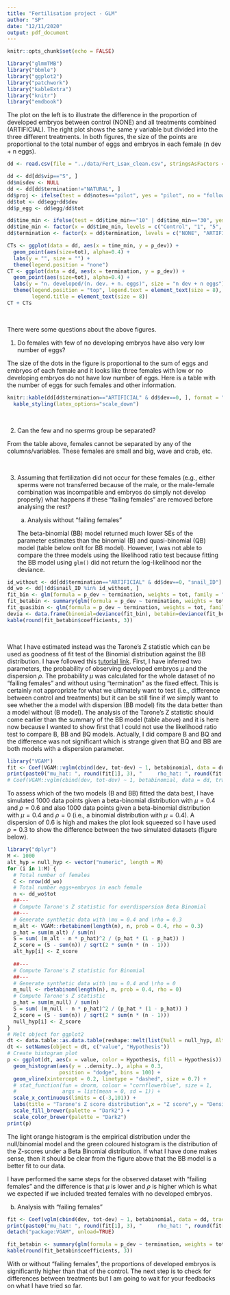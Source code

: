 ```yaml
---
title: "Fertilisation project - GLM"
author: "SP"
date: "12/11/2020"
output: pdf_document
---
```


```r
knitr::opts_chunk$set(echo = FALSE)

library("glmmTMB")
library("bbmle")
library("ggplot2")
library("patchwork")
library("kableExtra")
library("knitr")
library("emdbook")
```

The plot on the left is to illustrate the difference in the proportion of developed embryos between control (NONE) and all treatments combined (ARTIFICIAL). The right plot shows the same y variable but divided into the three different treatments. In both figures, the size of the points are proportional to the total number of eggs and embryos in each female (n dev + n eggs).  

```r
dd <- read.csv(file = "../data/Fert_Lsax_clean.csv", stringsAsFactors = FALSE)

dd <- dd[dd$vip=="S", ]
dd$misdev <- NULL
dd <- dd[dd$termination!="NATURAL", ]
dd$proj <- ifelse(test = dd$notes=="pilot", yes = "pilot", no = "followup")
dd$tot <- dd$egg+dd$dev
dd$p_egg <- dd$egg/dd$tot

dd$time_min <- ifelse(test = dd$time_min=="10" | dd$time_min=="30", yes = "10+", no = dd$time_min)
dd$time_min <- factor(x = dd$time_min, levels = c("Control", "1", "5", "10+"))
dd$termination <- factor(x = dd$termination, levels = c("NONE", "ARTIFICIAL"))

CTs <- ggplot(data = dd, aes(x = time_min, y = p_dev)) +
  geom_point(aes(size=tot), alpha=0.4) +
  labs(y = "", size = "") +
  theme(legend.position = "none")
CT <- ggplot(data = dd, aes(x = termination, y = p_dev)) +
  geom_point(aes(size=tot), alpha=0.4) +
  labs(y = "n. developed/(n. dev. + n. eggs)", size = "n dev + n eggs") +
  theme(legend.position = "top", legend.text = element_text(size = 8),
        legend.title = element_text(size = 8))
CT + CTs
```

\  

There were some questions about the above figures.  

1. Do females with few of no developing embryos have also very low number of eggs?

The size of the dots in the figure is proportional to the sum of eggs and embryos of each female and it looks like three females with low or no developing embryos do not have low number of eggs. Here is a table with the number of eggs for such females and other information.  

```r
knitr::kable(dd[dd$termination=="ARTIFICIAL" & dd$dev==0, ], format = "latex", row.names = FALSE) %>%
  kable_styling(latex_options="scale_down")
```

\  

2. Can the few and no sperms group be separated?

From the table above, females cannot be separated by any of the columns/variables. These females are small and big, wave and crab, etc.

\  

3. Assuming that fertilization did not occur for these females (e.g., either sperms were not transferred because of the male, or the male-female combination was incompatible and embryos do simply not develop properly) what happens if these “failing females” are removed before analysing the rest?

    a) Analysis without "failing females"
    
    The beta-binomial (BB) model returned much lower SEs of the parameter estimates than the binomial (B) and quasi-binomial (QB) model (table below onlt for BB model). However, I was not able to compare the three models using the likelihood ratio test because fitting the BB model using `glm()` did not return the log-likelihood nor the deviance.
  
```r
id_without <- dd[dd$termination=="ARTIFICIAL" & dd$dev==0, "snail_ID"]
dd_wo <- dd[!dd$snail_ID %in% id_without, ]
fit_bin <- glm(formula = p_dev ~ termination, weights = tot, family = "binomial", data = dd_wo)
fit_betabin <- summary(glm(formula = p_dev ~ termination, weights = tot, family = "betabinomial", data = dd_wo))
fit_quasibin <- glm(formula = p_dev ~ termination, weights = tot, family = "quasibinomial", data = dd_wo)
devia <- data.frame(binomial=deviance(fit_bin), betabin=deviance(fit_betabin), quasibin=deviance(fit_quasibin))
kable(round(fit_betabin$coefficients, 3))
```

\  

What I have estimated instead was the Tarone's Z statistic which can be used as goodness of fit test of the Binomial distribution against the BB distribution. I have followed this [tutorial link](https://rpubs.com/cakapourani/beta-binomial). First, I have inferred two parameters, the probability of observing developed embryos $\mu$ and the dispersion $\rho$. The probability $\mu$ was calculated for the whole dataset of no "failing females" and without using "termination" as the fixed effect. This is certainly not appropriate for what we ultimately want to test (i.e., difference between control and treatments) but it can be still fine if we simply want to see whether the a model with dispersion (BB model) fits the data better than a model without (B model). The analysis of the Tarone's Z statistic should come earlier than the summary of the BB model (table above) and it is here now because I wanted to show first that I could not use the likelihood ratio test to compare B, BB and BQ models. Actually, I did compare B and BQ and the difference was not significant which is strange given that BQ and BB are both models with a dispersion parameter.

```r
library("VGAM")
fit <- Coef(VGAM::vglm(cbind(dev, tot-dev) ~ 1, betabinomial, data = dd_wo, trace = FALSE))
print(paste0("mu_hat: ", round(fit[1], 3), "     rho_hat: ", round(fit[2], 3)))
# Coef(VGAM::vglm(cbind(dev, tot-dev) ~ 1, betabinomial, data = dd, trace = FALSE))
```

To assess which of the two models (B and BB) fitted the data best, I have simulated 1000 data points given a beta-binomial distribution with $\mu = 0.4$ and $\rho = 0.6$ and also 1000 data points given a beta-binomial distribution with $\mu = 0.4$ and $\rho = 0$ (i.e., a binomial distribution with $\mu = 0.4$). A dispersion of 0.6 is high and makes the plot look squeezed so I have used $\rho = 0.3$ to show the difference between the two simulated datasets (figure below).

```r
library("dplyr")
M <- 1000
alt_hyp = null_hyp <- vector("numeric", length = M)
for (i in 1:M) {
  # Total number of females
  C <- nrow(dd_wo)
  # Total number eggs+embryos in each female
  n <- dd_wo$tot
  ##---
  # Compute Tarone's Z statistic for overdispersion Beta Binomial
  ##---
  # Generate synthetic data with \mu = 0.4 and \rho = 0.3
  m_alt <- VGAM::rbetabinom(length(n), n, prob = 0.4, rho = 0.3)
  p_hat = sum(m_alt) / sum(n)
  S = sum( (m_alt - n * p_hat)^2 / (p_hat * (1 - p_hat)) )
  Z_score = (S - sum(n)) / sqrt(2 * sum(n * (n - 1)))
  alt_hyp[i] <- Z_score 
  
  ##---
  # Compute Tarone's Z statistic for Binomial
  ##---
  # Generate synthetic data with \mu = 0.4 and \rho = 0
  m_null <- rbetabinom(length(n), n, prob = 0.4, rho = 0)
  # Compute Tarone's Z statistic
  p_hat = sum(m_null) / sum(n)
  S = sum( (m_null - n * p_hat)^2 / (p_hat * (1 - p_hat)) )
  Z_score = (S - sum(n)) / sqrt(2 * sum(n * (n - 1)))
  null_hyp[i] <- Z_score
}
# Melt object for ggplot2
dt <- data.table::as.data.table(reshape::melt(list(Null = null_hyp, Alternative = alt_hyp)))
dt <- setNames(object = dt, c("value", "Hypothesis"))
# Create histogram plot
p <- ggplot(dt, aes(x = value, color = Hypothesis, fill = Hypothesis)) +
  geom_histogram(aes(y = ..density..), alpha = 0.3, 
                 position = "dodge", bins = 100) +
  geom_vline(xintercept = 0.2, linetype = "dashed", size = 0.7) + 
  # stat_function(fun = dnorm, colour = "cornflowerblue", size = 1,
  #               args = list(mean = 0, sd = 1)) +
  scale_x_continuous(limits = c(-3,101)) +
  labs(title = "Tarone's Z score distribution",x = "Z score",y = "Density") +
  scale_fill_brewer(palette = "Dark2") +
  scale_color_brewer(palette = "Dark2")
print(p)
```

The light orange histogram is the empirical distribution under the null/binomial model and the green coloured histogram is the distribution of the Z-scores under a Beta Binomial distribution. If what I have done makes sense, then it should be clear from the figure above that the BB model is a better fit to our data.

I have performed the same steps for the observed dataset with "failing females" and the difference is that $\mu$ is lower and $\rho$ is higher which is what we expected if we included treated females with no developed embryos. 

b) Analysis with "failing females"
    
```r
fit <- Coef(vglm(cbind(dev, tot-dev) ~ 1, betabinomial, data = dd, trace = FALSE))
print(paste0("mu_hat: ", round(fit[1], 3), "     rho_hat: ", round(fit[2], 3)))
detach("package:VGAM", unload=TRUE)

fit_betabin <- summary(glm(formula = p_dev ~ termination, weights = tot, family = "betabinomial", data = dd))
kable(round(fit_betabin$coefficients, 3))
```

With or without "failing females", the proportions of developed embryos is significantly higher than that of the control. The next step is to check for differences between treatments but I am going to wait for your feedbacks on what I have tried so far.